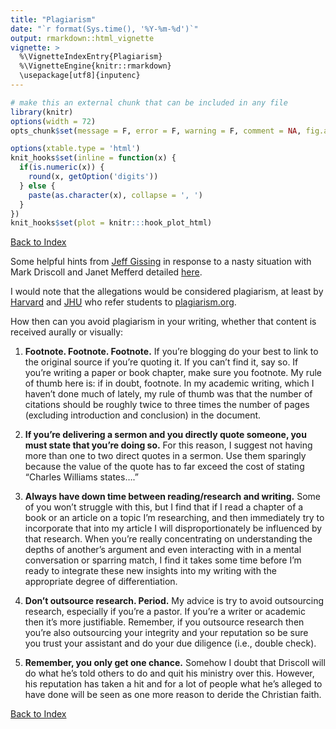 ```yaml
---
title: "Plagiarism"
date: "`r format(Sys.time(), '%Y-%m-%d')`"
output: rmarkdown::html_vignette
vignette: >
  %\VignetteIndexEntry{Plagiarism}
  %\VignetteEngine{knitr::rmarkdown}
  \usepackage[utf8]{inputenc}
---
```


```r
# make this an external chunk that can be included in any file
library(knitr)
options(width = 72)
opts_chunk$set(message = F, error = F, warning = F, comment = NA, fig.align = 'center', dpi = 100, tidy = F, cache.path = '.cache/', fig.path = 'figure/')

options(xtable.type = 'html')
knit_hooks$set(inline = function(x) {
  if(is.numeric(x)) {
    round(x, getOption('digits'))
  } else {
    paste(as.character(x), collapse = ', ')
  }
})
knit_hooks$set(plot = knitr:::hook_plot_html)
```
[Back to Index](../README.html)

Some helpful hints from [Jeff Gissing](http://jeffgissing.com/2013/11/28/plagiarism/) in response to a nasty situation with Mark Driscoll and Janet Mefferd detailed [here](http://jonathanmerritt.religionnews.com/2013/11/27/mark-driscoll-silent-amid-mounting-allegations-of-plagiarism/).

I would note that the allegations would be considered plagiarism, at least by [Harvard](√) and [JHU](http://advanced.jhu.edu/current-students/policies-2/notice-on-plagiarism-2/) who refer students to [plagiarism.org](http://www.plagiarism.org/).





How then can you avoid plagiarism in your writing, whether that content is received aurally or visually:

1. **Footnote. Footnote. Footnote.** If you’re blogging do your best to link to the original source if you’re quoting it. If you can’t find it, say so. If you’re writing a paper or book chapter, make sure you footnote. My rule of thumb here is: if in doubt, footnote. In my academic writing, which I haven’t done much of lately, my rule of thumb was that the number of citations should be roughly twice to three times the number of pages (excluding introduction and conclusion) in the document.

2. **If you’re delivering a sermon and you directly quote someone, you must state that you’re doing so.** For this reason, I suggest not having more than one to two direct quotes in a sermon. Use them sparingly because the value of the quote has to far exceed the cost of stating "Charles Williams states…."

3. **Always have down time between reading/research and writing.** Some of you won’t struggle with this, but I find that if I read a chapter of a book or an article on a topic I’m researching, and then immediately try to incorporate that into my article I will disproportionately be influenced by that research. When you’re really concentrating on understanding the depths of another’s argument and even interacting with in a mental conversation or sparring match, I find it takes some time before I’m ready to integrate these new insights into my writing with the appropriate degree of differentiation.

4. **Don’t outsource research. Period.** My advice is try to avoid outsourcing research, especially if you’re a pastor. If you’re a writer or academic then it’s more justifiable. Remember, if you outsource research then you’re also outsourcing your integrity and your reputation so be sure you trust your assistant and do your due diligence (i.e., double check).

5. **Remember, you only get one chance.** Somehow I doubt that Driscoll will do what he’s told others to do and quit his ministry over this. However, his reputation has taken a hit and for a lot of people what he’s alleged to have done will be seen as one more reason to deride the Christian faith.

[Back to Index](../README.html)